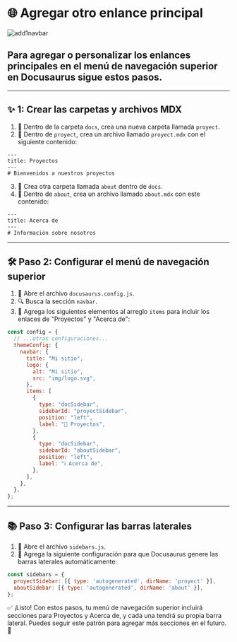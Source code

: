 # 🌐 Agregar otro enlance principal 
![add1navbar](image.png)
## Para agregar o personalizar los enlances principales en el menú de navegación superior en Docusaurus sigue estos pasos.

---
## ✨ 1: Crear las carpetas y archivos MDX

1. 📁 Dentro de la carpeta `docs`, crea una nueva carpeta llamada `proyect`.
2. 📝 Dentro de `proyect`, crea un archivo llamado `proyect.mdx` con el siguiente contenido:

```mdx
---
title: Proyectos
---
# Bienvenidos a nuestros proyectos
```

3. 📁 Crea otra carpeta llamada `about` dentro de `docs`.
4. 📝 Dentro de `about`, crea un archivo llamado `about.mdx` con este contenido:

```mdx
---
title: Acerca de
---
# Información sobre nosotros
```

---

## 🛠️ Paso 2: Configurar el menú de navegación superior

1. 📄 Abre el archivo `docusaurus.config.js`.
2. 🔍 Busca la sección `navbar`.
3. 🧩 Agrega los siguientes elementos al arreglo `items` para incluir los enlaces de "Proyectos" y "Acerca de":

```javascript title="docusaurus.config.js" {11-22}
const config = {
  // ...otras configuraciones...
  themeConfig: {
    navbar: {
      title: "Mi sitio",
      logo: {
        alt: "Mi sitio",
        src: "img/logo.svg",
      },
      items: [
        {
          type: "docSidebar",
          sidebarId: "proyectSidebar",
          position: "left",
          label: "📁 Proyectos",
        },
        {
          type: "docSidebar",
          sidebarId: "aboutSidebar",
          position: "left",
          label: "ℹ️ Acerca de",
        },
      ],
    },
  },
};
```

---

## 📚 Paso 3: Configurar las barras laterales

1. 📄 Abre el archivo `sidebars.js`.
2. 🧱 Agrega la siguiente configuración para que Docusaurus genere las barras laterales automáticamente:

```javascript
const sidebars = {
  proyectSidebar: [{ type: 'autogenerated', dirName: 'proyect' }],
  aboutSidebar: [{ type: 'autogenerated', dirName: 'about' }],
};
```
✅ ¡Listo!
Con estos pasos, tu menú de navegación superior incluirá secciones para Proyectos y Acerca de, y cada una tendrá su propia barra lateral. Puedes seguir este patrón para agregar más secciones en el futuro. 🚀